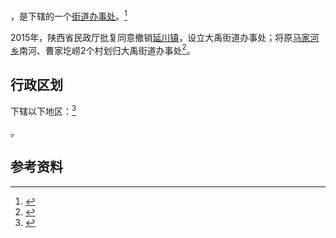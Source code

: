 {{中国乡级行政区|61/06/22/100/000}}

'''{{PAGENAMEBASE}}'''，是{{PRC admin/fullname|61/06/22/100/000|3}}下辖的一个[[街道办事处|街道办事处]]。<ref>{{PRC admin/ref sgc|{{PRC admin/parent|61/06/22/100/000}}}}</ref>

2015年，陕西省民政厅批复同意撤销[[延川镇|延川镇]]，设立大禹街道办事处；将原[[马家河乡|马家河乡]]南河、曹家圪崂2个村划归大禹街道办事处<ref>{{Cite web |url=http://news.xinhuanet.com/local/2015-06/28/c_127959075.htm |title=陕西省民政厅关于陕西省乡镇行政区划调整的公告 |accessdate=2017-09-14 |archive-date=2017-09-13 |archive-url=https://web.archive.org/web/20170913183916/http://news.xinhuanet.com/local/2015-06/28/c_127959075.htm |dead-url=no }}</ref>。

== 行政区划 ==

{{PAGENAMEBASE}}下辖以下地区：<ref>{{PRC admin/ref sgc|61/06/22/100/000}}</ref>

{{PRC admin/children|61/06/22/100/000}}。

== 参考资料 ==

{{reflist}}

{{行政区划小作品}}
{{PRC admin/navcat|61/06/22/100/000}}